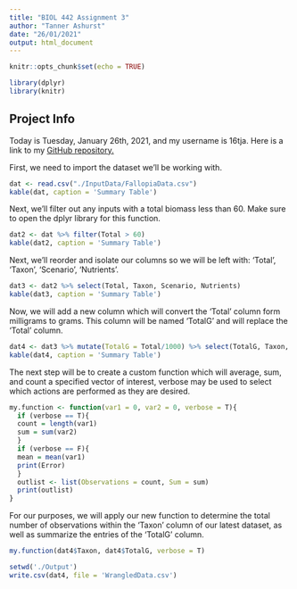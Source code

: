 ```yaml
---
title: "BIOL 442 Assignment 3"
author: "Tanner Ashurst"
date: "26/01/2021"
output: html_document
---
```

```r
knitr::opts_chunk$set(echo = TRUE)
```

```r
library(dplyr)
library(knitr)
```

## Project Info
Today is Tuesday, January 26th, 2021, and my username is 16tja. Here is a link to my [GitHub repository.](https://github.com/16tja/BIOL-442-Assignment-3.git)

First, we need to import the dataset we'll be working with.

```r
dat <- read.csv("./InputData/FallopiaData.csv")
kable(dat, caption = 'Summary Table')
```

Next, we'll filter out any inputs with a total biomass less than 60. Make sure to open the dplyr library for this function.

```r
dat2 <- dat %>% filter(Total > 60)
kable(dat2, caption = 'Summary Table')
```

Next, we'll reorder and isolate our columns so we will be left with: 'Total', 'Taxon', 'Scenario', 'Nutrients'.

```r
dat3 <- dat2 %>% select(Total, Taxon, Scenario, Nutrients)
kable(dat3, caption = 'Summary Table')
```

Now, we will add a new column which will convert the 'Total' column form milligrams to grams. This column will be named 'TotalG' and will replace the 'Total' column.

```r
dat4 <- dat3 %>% mutate(TotalG = Total/1000) %>% select(TotalG, Taxon, Scenario, Nutrients)
kable(dat4, caption = 'Summary Table')
```

The next step will be to create a custom function which will average, sum, and count a specified vector of interest, verbose may be used to select which actions are performed as they are desired.

```r
my.function <- function(var1 = 0, var2 = 0, verbose = T){
  if (verbose == T){
  count = length(var1)
  sum = sum(var2)
  }
  if (verbose == F){
  mean = mean(var1)
  print(Error)
  }
  outlist <- list(Observations = count, Sum = sum)
  print(outlist)
}
```

For our purposes, we will apply our new function to determine the total number of observations within the 'Taxon' column of our latest dataset, as well as summarize the entries of the 'TotalG' column.

```r
my.function(dat4$Taxon, dat4$TotalG, verbose = T)
```

```r
setwd('./Output')
write.csv(dat4, file = 'WrangledData.csv')
```